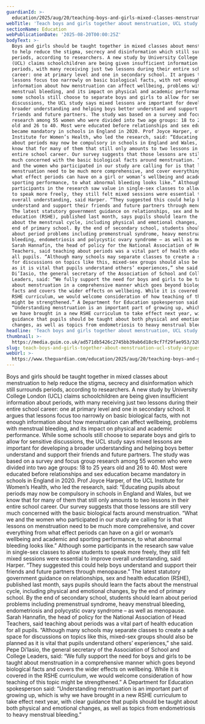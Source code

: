 ```yaml
---
guardianId: >-
  education/2025/aug/20/teaching-boys-and-girls-mixed-classes-menstruation-periods-ucl-study
webTitle: 'Teach boys and girls together about menstruation, UCL study argues'
sectionName: Education
webPublicationDate: '2025-08-20T00:00:25Z'
bodyText: >-
  Boys and girls should be taught together in mixed classes about menstruation
  to help reduce the stigma, secrecy and disinformation which still surrounds
  periods, according to researchers. A new study by University College London
  (UCL) claims schoolchildren are being given insufficient information about
  periods, with many receiving just two lessons during their entire school
  career: one at primary level and one in secondary school. It argues that
  lessons focus too narrowly on basic biological facts, with not enough
  information about how menstruation can affect wellbeing, problems with
  menstrual bleeding, and its impact on physical and academic performance. While
  some schools still choose to separate boys and girls to allow for sensitive
  discussions, the UCL study says mixed lessons are important for developing a
  broader understanding and helping boys better understand and support their
  friends and future partners. The study was based on a survey and focus group
  research among 55 women who were divided into two age groups: 18 to 25 years
  old and 26 to 40. Most were educated before relationships and sex education
  became mandatory in schools in England in 2020. Prof Joyce Harper, of the UCL
  Institute for Women’s Health, who led the research, said: “Educating pupils
  about periods may now be compulsory in schools in England and Wales, but we
  know that for many of them that still only amounts to two lessons in their
  entire school career. Our survey suggests that those lessons are still very
  much concerned with the basic biological facts around menstruation. “What we
  and the women who participated in our study are calling for is that lessons on
  menstruation need to be much more comprehensive, and cover everything from
  what effect periods can have on a girl or woman’s wellbeing and academic and
  sporting performance, to what abnormal bleeding looks like.” Although some
  participants in the research saw value in single-sex classes to allow students
  to speak more freely, they still felt mixed sessions were essential to improve
  overall understanding, said Harper. “They suggested this could help boys
  understand and support their friends and future partners through menopause.”
  The latest statutory government guidance on relationships, sex and health
  education (RSHE), published last month, says pupils should learn the facts
  about the menstrual cycle, including physical and emotional changes, by the
  end of primary school. By the end of secondary school, students should learn
  about period problems including premenstrual syndrome, heavy menstrual
  bleeding, endometriosis and polycystic ovary syndrome – as well as menopause.
  Sarah Hannafin, the head of policy for the National Association of Head
  Teachers, said teaching about periods was a vital part of health education for
  all pupils. “Although many schools may separate classes to create a safe space
  for discussions on topics like this, mixed-sex groups should also be planned
  as it is vital that pupils understand others’ experiences,” she said. Pepe
  Di’Iasio, the general secretary of the Association of School and College
  Leaders, said: “We fully support the need for boys and girls to be taught
  about menstruation in a comprehensive manner which goes beyond biological
  facts and covers the wider effects on wellbeing. While it is covered in the
  RSHE curriculum, we would welcome consideration of how teaching of this topic
  might be strengthened.” A Department for Education spokesperson said:
  “Understanding menstruation is an important part of growing up, which is why
  we have brought in a new RSHE curriculum to take effect next year, with clear
  guidance that pupils should be taught about both physical and emotional
  changes, as well as topics from endometriosis to heavy menstrual bleeding.”
headline: 'Teach boys and girls together about menstruation, UCL study argues'
thumbnail: >-
  https://media.guim.co.uk/ad571db5426c2745bb39ab6d18c9cf7f29fae953/320_0_4186_3349/500.jpg
slug: teach-boys-and-girls-together-about-menstruation-ucl-study-argues
webUrl: >-
  https://www.theguardian.com/education/2025/aug/20/teaching-boys-and-girls-mixed-classes-menstruation-periods-ucl-study
---
```

Boys and girls should be taught together in mixed classes about menstruation to help reduce the stigma, secrecy and disinformation which still surrounds periods, according to researchers. A new study by University College London (UCL) claims schoolchildren are being given insufficient information about periods, with many receiving just two lessons during their entire school career: one at primary level and one in secondary school. It argues that lessons focus too narrowly on basic biological facts, with not enough information about how menstruation can affect wellbeing, problems with menstrual bleeding, and its impact on physical and academic performance. While some schools still choose to separate boys and girls to allow for sensitive discussions, the UCL study says mixed lessons are important for developing a broader understanding and helping boys better understand and support their friends and future partners. The study was based on a survey and focus group research among 55 women who were divided into two age groups: 18 to 25 years old and 26 to 40. Most were educated before relationships and sex education became mandatory in schools in England in 2020. Prof Joyce Harper, of the UCL Institute for Women’s Health, who led the research, said: “Educating pupils about periods may now be compulsory in schools in England and Wales, but we know that for many of them that still only amounts to two lessons in their entire school career. Our survey suggests that those lessons are still very much concerned with the basic biological facts around menstruation. “What we and the women who participated in our study are calling for is that lessons on menstruation need to be much more comprehensive, and cover everything from what effect periods can have on a girl or woman’s wellbeing and academic and sporting performance, to what abnormal bleeding looks like.” Although some participants in the research saw value in single-sex classes to allow students to speak more freely, they still felt mixed sessions were essential to improve overall understanding, said Harper. “They suggested this could help boys understand and support their friends and future partners through menopause.” The latest statutory government guidance on relationships, sex and health education (RSHE), published last month, says pupils should learn the facts about the menstrual cycle, including physical and emotional changes, by the end of primary school. By the end of secondary school, students should learn about period problems including premenstrual syndrome, heavy menstrual bleeding, endometriosis and polycystic ovary syndrome – as well as menopause. Sarah Hannafin, the head of policy for the National Association of Head Teachers, said teaching about periods was a vital part of health education for all pupils. “Although many schools may separate classes to create a safe space for discussions on topics like this, mixed-sex groups should also be planned as it is vital that pupils understand others’ experiences,” she said. Pepe Di’Iasio, the general secretary of the Association of School and College Leaders, said: “We fully support the need for boys and girls to be taught about menstruation in a comprehensive manner which goes beyond biological facts and covers the wider effects on wellbeing. While it is covered in the RSHE curriculum, we would welcome consideration of how teaching of this topic might be strengthened.” A Department for Education spokesperson said: “Understanding menstruation is an important part of growing up, which is why we have brought in a new RSHE curriculum to take effect next year, with clear guidance that pupils should be taught about both physical and emotional changes, as well as topics from endometriosis to heavy menstrual bleeding.”
